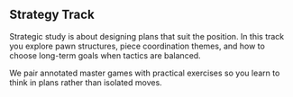 ## Strategy Track

Strategic study is about designing plans that suit the position. In this track you explore pawn structures, piece coordination themes, and how to choose long-term goals when tactics are balanced.

We pair annotated master games with practical exercises so you learn to think in plans rather than isolated moves.
